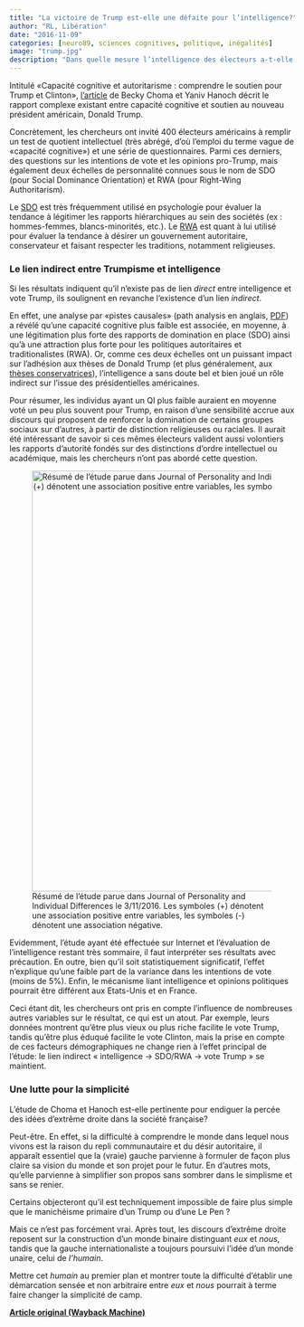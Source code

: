 ```yaml
---
title: "La victoire de Trump est-elle une défaite pour l’intelligence?"
author: "RL, Libération"
date: "2016-11-09"
categories: [neuro89, sciences cognitives, politique, inégalités]
image: "trump.jpg"
description: "Dans quelle mesure l’intelligence des électeurs a-t-elle déterminé l’issue des présidentielles américaines ? Une étude scientifique parue le 3 novembre 2016 s'est penchée sur la question."
---
```


Intitulé «Capacité cognitive et autoritarisme : comprendre le soutien pour Trump et Clinton», [l’article](https://web.archive.org/web/20200831015721/http://www.sciencedirect.com/science/article/pii/S0191886916310911) de Becky Choma et Yaniv Hanoch décrit le rapport complexe existant entre capacité cognitive et soutien au nouveau président américain, Donald Trump.

Concrètement, les chercheurs ont invité 400 électeurs américains à remplir un test de quotient intellectuel (très abrégé, d’où l’emploi du terme vague de «capacité cognitive») et une série de questionnaires. Parmi ces derniers, des questions sur les intentions de vote et les opinions pro-Trump, mais également deux échelles de personnalité connues sous le nom de SDO (pour Social Dominance Orientation) et RWA (pour Right-Wing Authoritarism).

Le [SDO](https://web.archive.org/web/20200831015721/https://blogs.mediapart.fr/horslesmurs/blog/110816/inegalites-sociales-le-profil-cognitif-de-ceux-qui-s-en-foutent) est très fréquemment utilisé en psychologie pour évaluer la tendance à légitimer les rapports hiérarchiques au sein des sociétés (ex : hommes-femmes, blancs-minorités, etc.). Le [RWA](https://web.archive.org/web/20200831015721/http://quebec.huffingtonpost.ca/Bruno%20Mass%C3%A9/psychologie-conservateurs-canada_b_3279747.html) est quant à lui utilisé pour évaluer la tendance à désirer un gouvernement autoritaire, conservateur et faisant respecter les traditions, notamment religieuses.

### Le lien indirect entre Trumpisme et intelligence

Si les résultats indiquent qu’il n’existe pas de lien *direct* entre intelligence et vote Trump, ils soulignent en revanche l’existence d’un lien *indirect*.

En effet, une analyse par «pistes causales» (path analysis en anglais, [PDF](https://web.archive.org/web/20200831015721/http://leger360.com/admin/leger_a/fr_la7_pathanalysis.pdf)) a révélé qu’une capacité cognitive plus faible est associée, en moyenne, à une légitimation plus forte des rapports de domination en place (SDO) ainsi qu’à une attraction plus forte pour les politiques autoritaires et traditionalistes (RWA). Or, comme ces deux échelles ont un puissant impact sur l’adhésion aux thèses de Donald Trump (et plus généralement, aux [thèses conservatrices](https://web.archive.org/web/20200831015721/https://blogs.mediapart.fr/horslesmurs/blog/110816/inegalites-sociales-le-profil-cognitif-de-ceux-qui-s-en-foutent)), l’intelligence a sans doute bel et bien joué un rôle indirect sur l’issue des présidentielles américaines.

Pour résumer, les individus ayant un QI plus faible auraient en moyenne voté un peu plus souvent pour Trump, en raison d’une sensibilité accrue aux discours qui proposent de renforcer la domination de certains groupes sociaux sur d’autres, à partir de distinction religieuses ou raciales. Il aurait été intéressant de savoir si ces mêmes électeurs valident aussi volontiers les rapports d’autorité fondés sur des distinctions d’ordre intellectuel ou académique, mais les chercheurs n’ont pas abordé cette question.

![Résumé de l’étude parue dans Journal of Personality and Individual Differences le 3/11/2016. Les symboles (+) dénotent une association positive entre variables, les symboles (-) dénotent une association négative. ](mediation.jpg){fig-align="center" width="744"}

Evidemment, l’étude ayant été effectuée sur Internet et l’évaluation de l’intelligence restant très sommaire, il faut interpréter ses résultats avec précaution. En outre, bien qu’il soit statistiquement significatif, l’effet n’explique qu’une faible part de la variance dans les intentions de vote (moins de 5%). Enfin, le mécanisme liant intelligence et opinions politiques pourrait être différent aux Etats-Unis et en France.

Ceci étant dit, les chercheurs ont pris en compte l’influence de nombreuses autres variables sur le résultat, ce qui est un atout. Par exemple, leurs données montrent qu’être plus vieux ou plus riche facilite le vote Trump, tandis qu’être plus éduqué facilite le vote Clinton, mais la prise en compte de ces facteurs démographiques ne change rien à l’effet principal de l’étude: le lien indirect « intelligence → SDO/RWA → vote Trump » se maintient.

### Une lutte pour la simplicité

L’étude de Choma et Hanoch est-elle pertinente pour endiguer la percée des idées d’extrême droite dans la société française?

Peut-être. En effet, si la difficulté à comprendre le monde dans lequel nous vivons est la raison du repli communautaire et du désir autoritaire, il apparaît essentiel que la (vraie) gauche parvienne à formuler de façon plus claire sa vision du monde et son projet pour le futur. En d’autres mots, qu’elle parvienne à simplifier son propos sans sombrer dans le simplisme et sans se renier.

Certains objecteront qu’il est techniquement impossible de faire plus simple que le manichéisme primaire d’un Trump ou d’une Le Pen ?

Mais ce n’est pas forcément vrai. Après tout, les discours d’extrême droite reposent sur la construction d’un monde binaire distinguant *eux* et *nous*, tandis que la gauche internationaliste a toujours poursuivi l’idée d’un monde unaire, celui de *l’humain*.

Mettre cet *humain* au premier plan et montrer toute la difficulté d’établir une démarcation sensée et non arbitraire entre *eux* et *nous* pourrait à terme faire changer la simplicité de camp.


[**Article original (Wayback Machine)**](https://web.archive.org/web/20200831015721/http://hemisphere-gauche.blogs.liberation.fr/2016/11/09/victoire-de-trump-une-defaite-de-lintelligence/)
